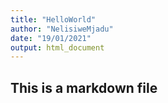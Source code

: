 ```yaml
---
title: "HelloWorld"
author: "NelisiweMjadu"
date: "19/01/2021"
output: html_document
---
```

## This is a markdown file